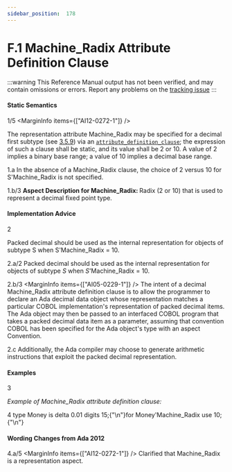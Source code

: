 ```yaml
---
sidebar_position:  178
---
```


# F.1 Machine_Radix Attribute Definition Clause

:::warning
This Reference Manual output has not been verified,
and may contain omissions or errors.
Report any problems on the [tracking issue](https://github.com/ada-lang-io/ada-lang-io/issues/20)
:::



#### Static Semantics

<MarginText>1/5</MarginText>
<MarginInfo items={["AI12-0272-1"]} />
<p>The representation attribute Machine_Radix may be specified for a decimal first subtype (see <a href="../AA-3/AA-3.5#Subclause_3.5.9">3.5.9</a>) via an <code><a href="../AA-13/AA-13.3#S0349">attribute_definition_clause</a></code>; the expression of such a clause shall be static, and its value shall be 2 or 10. A value of 2 implies a binary base range; a value of 10 implies a decimal base range. <br /></p>

<MarginText>1.a</MarginText>
<Admonition type="aarm" aarm="ramification" title="Ramification: ">
<strong></strong>In the absence of a Machine_Radix clause, the choice of 2 versus 10 for S'Machine_Radix is not specified. <br /></Admonition>

<MarginText>1.b/3</MarginText>
<Admonition type="aarm" aarm="note" title="Note: ">
<strong>Aspect Description for </strong><strong>Machine_Radix: </strong>Radix (2 or 10) that is used to represent a decimal fixed point type.<br /></Admonition>


#### Implementation Advice

<MarginText>2</MarginText>
<p>Packed decimal should be used as the internal representation for objects of subtype S when S'Machine_Radix = 10. <br /></p>

<MarginText>2.a/2</MarginText>
<Admonition type="aarm" aarm="implementation-advice" title="Implementation Advice">
<strong></strong>Packed decimal should be used as the internal representation for objects of subtype <em>S</em> when <em>S</em>'Machine_Radix = 10.<br /></Admonition>

<MarginText>2.b/3</MarginText>
<MarginInfo items={["AI05-0229-1"]} />
<Admonition type="aarm" aarm="discussion" title="Discussion: ">
<strong></strong>The intent of a decimal Machine_Radix attribute definition clause is to allow the programmer to declare an Ada decimal data object whose representation matches a particular COBOL implementation's representation of packed decimal items. The Ada object may then be passed to an interfaced COBOL program that takes a packed decimal data item as a parameter, assuming that convention COBOL has been specified for the Ada object's type with an aspect Convention.<br /></Admonition>

<MarginText>2.c</MarginText>
<Admonition type="aarm" aarm="note" title="Note: ">
Additionally, the Ada compiler may choose to generate arithmetic instructions that exploit the packed decimal representation.<br /></Admonition>


#### Examples

<MarginText>3</MarginText>
<p><em>Example of Machine_Radix attribute definition clause:</em> <br /></p>

<MarginText>4</MarginText>
<CodeBlock language="ada">
type Money is delta 0.01 digits 15;{"\n"}for Money'Machine_Radix use 10;{"\n"}

</CodeBlock>

#### Wording Changes from Ada 2012

<MarginText>4.a/5</MarginText>
<MarginInfo items={["AI12-0272-1"]} />
<Admonition type="aarm" aarm="note" title="Note: ">
Clarified that Machine_Radix is a representation aspect. <br /></Admonition>

